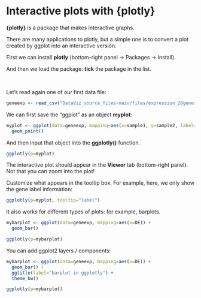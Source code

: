 # Interactive plots with {plotly}

**{plotly}** is a package that makes interactive graphs.

There are many applications to plotly, but a simple one is to convert a plot created by ggplot into an interactive version.

First we can install **plotly** (bottom-right panel -> Packages -> Install).

And then we load the package: **tick** the package in the list.

<br>

Let's read again one of our first data file:

```r
geneexp <- read_csv("DataViz_source_files-main/files/expression_20genes.csv")
```

We can first save the "ggplot" as an object **myplot**:

```r
myplot <- ggplot(data=geneexp, mapping=aes(x=sample1, y=sample2, label=Gene, color=DE)) + 
  geom_point()
```

And then input that object into the **ggplotly()** function. 

```r
ggplotly(p=myplot)
```

The interactive plot should appear in the **Viewer** tab (bottom-right panel). Not that you can zoom into the plot!

Customize what appears in the tooltip box. For example, here, we only show the gene label information:

```r
ggplotly(p=myplot, tooltip="label")
```

It also works for different types of plots: for example, barplots.

```r
mybarplot <- ggplot(data=geneexp, mapping=aes(x=DE)) + 
  geom_bar()
```

```r
ggplotly(p=mybarplot)
```

You can add ggplot2 layers / components:

```r
mybarplot <- ggplot(data=geneexp, mapping=aes(x=DE)) + 
  geom_bar() +
  ggtitle(label="barplot in ggplotly") +
  theme_bw()
```

```r
ggplotly(p=mybarplot)
```
